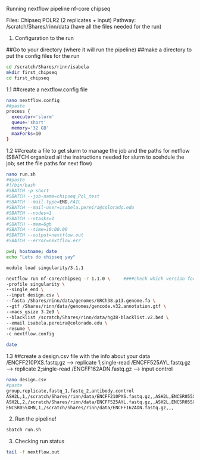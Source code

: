 Running nextflow pipeline nf-core chipseq

Files: Chipseq POLR2 (2 replicates + input)
Pathway: /scratch/Shares/rinn/data (have all the files needed for the run)

1. Configuration to the run

##Go to your directory (where it will run the pipeline)
##make a directory to put the config files for the run

```bash

cd /scratch/Shares/rinn/isabela
mkdir first_chipseq
cd first_chipseq
```

1.1 ##create a nextflow.config file

```bash
nano nextflow.config
##paste
process {
  executor='slurm'
  queue='short'
  memory='32 GB'
  maxForks=10
}
```

1.2 ##create a file to get slurm to manage the job and the paths for netflow 
(SBATCH organized all the instructions needed for slurm to scehdule the job; set the file paths for next flow)

```bash
nano run.sh
##paste
#!/bin/bash
#SBATCH -p short
#SBATCH --job-name=chipseq_Pol_test
#SBATCH --mail-type=END,FAIL
#SBATCH --mail-user=isabela.pereira@colorado.edu
#SBATCH --nodes=1
#SBATCH --ntasks=1
#SBATCH --mem=6gb
#SBATCH --time=10:00:00
#SBATCH --output=nextflow.out
#SBATCH --error=nextflow.err

pwd; hostname; date
echo "Lets do chipseq yay"

module load singularity/3.1.1

nextflow run nf-core/chipseq -r 1.1.0 \     ####check which version for nextflow current version####
-profile singularity \
--single_end \
--input design.csv \
--fasta /Shares/rinn/data/genomes/GRCh38.p13.genome.fa \
--gtf /Shares/rinn/data/genomes/gencode.v32.annotation.gtf \
--macs_gsize 3.2e9 \
--blacklist /scratch/Shares/rinn/data/hg38-blacklist.v2.bed \
--email isabela.pereira@colorado.edu \
-resume \
-c nextflow.config

date
```

1.3 ##create a design.csv file with the info about your data
/ENCFF210PXS.fastq.gz --> replicate 1;single-read
/ENCFF525AYL.fastq.gz --> replicate 2;single-read
/ENCFF162ADN.fastq.gz --> input control

```bash
nano design.csv
#paste
group,replicate,fastq_1,fastq_2,antibody,control
ASH2L,1,/scratch/Shares/rinn/data/ENCFF210PXS.fastq.gz,,ASH2L,ENCSR055XHN
ASH2L,2,/scratch/Shares/rinn/data/ENCFF525AYL.fastq.gz,,ASH2L,ENCSR055XHN
ENCSR055XHN,1,/scratch/Shares/rinn/data/ENCFF162ADN.fastq.gz,,,
```

2. Run the pipeline!

```bash
sbatch run.sh
```

3. Checking run status

```bash
tail -f nextflow.out
```
